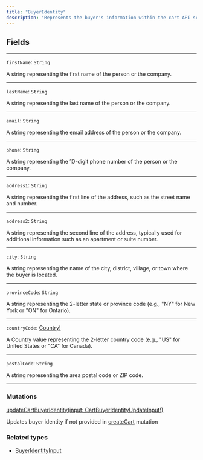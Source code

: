 ```yaml
---
title: "BuyerIdentity"
description: "Represents the buyer's information within the cart API schema. It enables the system to accurately process orders, calculate shipping costs, handle taxes, and communicate with the buyer as needed throughout the purchasing process. This object ensures a smooth and efficient experience for both the buyer and the seller."
---
```


## Fields

---

`firstName`: `String`

A string representing the first name of the person or the company.

---

`lastName`: `String`

A string representing the last name of the person or the company.

---

`email`: `String`

A string representing the email address of the person or the company.

---

`phone`: `String`

A string representing the 10-digit phone number of the person or the company.

---

`address1`: `String`

A string representing the first line of the address, such as the street name and number.

---

`address2`: `String`

A string representing the second line of the address, typically used for additional information such as an apartment or suite number.

---

`city`: `String`

A string representing the name of the city, district, village, or town where the buyer is located.

---

`provinceCode`: `String`

A string representing the 2-letter state or province code (e.g., "NY" for New York or "ON" for Ontario).

---

`countryCode`: [Country!](/api-reference/country)

A Country value representing the 2-letter country code (e.g., "US" for United States or "CA" for Canada).

---

`postalCode`: `String`

A string representing the area postal code or ZIP code.

---

### Mutations

[updateCartBuyerIdentity(input: CartBuyerIdentityUpdateInput!)](https://rye-docs.readme.io/api-reference/updatecartbuyeridentity)

Updates buyer identity if not provided in [createCart](https://rye-docs.readme.io/api-reference/createcart) mutation

### Related types

* [BuyerIdentityInput](/api-reference/buyeridentityinput)